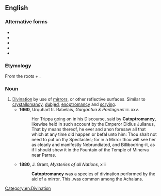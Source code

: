 ==English==

===Alternative forms===
* {{l|en|catoxtromancy}}
* {{l|en|cattobomancy}}
* {{l|en|cataptromancy}}
* {{l|en|catoptromancie}}
* {{l|en|catoptiomancy}}

===Etymology===
From the {{etyl|grc|en}} roots {{m|grc|κάτοπτρον||mirror}} + {{m|grc|μαντεία||divination”, “{{l|en|-mancy}}}}.

===Noun===
{{en-noun|-}}

# [[divination|Divination]] by use of [[mirror]]s, or other reflective surfaces. Similar to [[crystallomancy]], [[dubjed]], [[enoptromancy]] and [[scrying]].
#* '''1660''', Urquhart tr. Rabelais, ''Gargantua & Pantagruel'' iii. xxv.
#*: Her Trippa going on in his Discourse, said by '''Catoptromancy''', likewise held in such account by the Emperor Didius Julianus, That by means thereof, he ever and anon foresaw all that which at any time did happen or befal unto him: Thou shalt not need to put on thy Spectacles; for in a Mirror thou wilt see her as clearly and manifestly Nebrundiated, and Billibodring-it, as if I should shew it in the Fountain of the Temple of Minerva near Parras.
#* '''1880''', J. Grant, ''Mysteries of all Nations'', xlii
#*: '''Catoptromancy''' was a species of divination performed by the aid of a mirror. This..was common among the Achaians.

[[Category:en:Divination]]